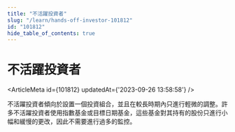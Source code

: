 ```yaml
---
title: "不活躍投資者"
slug: "/learn/hands-off-investor-101812"
id: "101812"
hide_table_of_contents: true
---
```



# 不活躍投資者

<ArticleMeta id={101812} updatedAt={'2023-09-26 13:58:58'} />
<div className='border-solid border-b border-t-0 my-4 border-[var(--ifm-color-gray-300)]' />

不活躍投資者傾向於設置一個投資組合，並且在較長時期內只進行輕微的調整。許多不活躍投資者使用指數基金或目標日期基金，這些基金對其持有的股份只進行小幅和緩慢的更改，因此不需要進行過多的監控。
